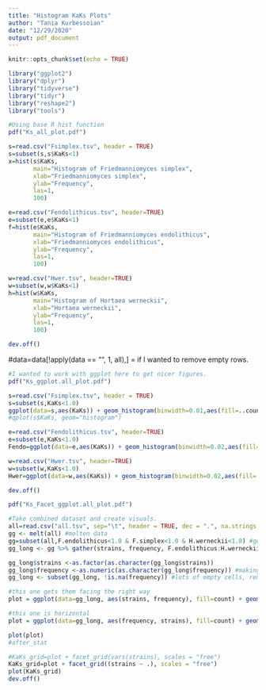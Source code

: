 ```yaml
---
title: "Histogram KaKs Plots"
author: "Tania Kurbessoian"
date: "12/29/2020"
output: pdf_document
---
```


```r
knitr::opts_chunk$set(echo = TRUE)
```

```R
library("ggplot2")
library("dplyr")
library("tidyverse")
library("tidyr")
library("reshape2")
library("tools")
```

```R
#Using base R hist function
pdf("Ks_all_plot.pdf")

s=read.csv("Fsimplex.tsv", header = TRUE)
s=subset(s,s$KaKs<1)
x=hist(s$KaKs,
       main="Histogram of Friedmanniomyces simplex",
       xlab="Friedmanniomyces simplex",
       ylab="Frequency",
       las=1,
       100)

e=read.csv("Fendolithicus.tsv", header=TRUE)
e=subset(e,e$KaKs<1)
f=hist(e$KaKs,
       main="Histogram of Friedmanniomyces endolithicus",
       xlab="Friedmanniomyces endolithicus",
       ylab="Frequency",
       las=1,
       100)

w=read.csv("Hwer.tsv", header=TRUE)
w=subset(w,w$KaKs<1)
h=hist(w$KaKs,
       main="Histogram of Hortaea werneckii",
       xlab="Hortaea werneckii",
       ylab="Frequency",
       las=1,
       100)

dev.off()
```
#data=data[!apply(data == "", 1, all),] = if I wanted to remove empty rows.

```R
#I wanted to work with ggplot here to get nicer figures.
pdf("Ks_ggplot.all_plot.pdf")

s=read.csv("Fsimplex.tsv", header = TRUE)
s=subset(s,KaKs<1.0)
ggplot(data=s,aes(KaKs)) + geom_histogram(binwidth=0.01,aes(fill=..count..), alpha = .8) + labs(title="Ks Frequency of Ancestral Duplicated Genes for Friedmanniomyces simplex", x="Frequencies", y="Count of Frequencies") + scale_fill_gradient("Count", low="green", high="red") + theme_classic()
#qplot(s$KaKs, geom="histogram")

e=read.csv("Fendolithicus.tsv", header=TRUE)
e=subset(e,KaKs<1.0)
Fendo=ggplot(data=e,aes(KaKs)) + geom_histogram(binwidth=0.02,aes(fill=..count..), alpha = .8) + labs(title="Ks Frequency of Ancestral Duplicated Genes for Friedmanniomyces endolithicus", x="Frequencies", y="Count of Frequencies") + scale_fill_gradient("Count", low="green", high="red") + theme_classic()

w=read.csv("Hwer.tsv", header=TRUE)
w=subset(w,KaKs<1.0)
Hwer=ggplot(data=w,aes(KaKs)) + geom_histogram(binwidth=0.02,aes(fill=..count..), alpha = .8) + labs(title="Ks Frequency of Ancestral Duplicated Genes for Hortaea werneckii", x="Frequencies", y="Count of Frequencies") + scale_fill_gradient("Count", low="green", high="red") + theme_classic()

dev.off()
```


```R
pdf("Ks_Facet_ggplot.all_plot.pdf")

#Take combined dataset and create visuals.
all=read.csv("all.tsv", sep="\t", header = TRUE, dec = ".", na.strings = c("-nan"), stringsAsFactors=FALSE) #added stringsAsFactors because of factors error.
gg <- melt(all) #molten data
gg=subset(all,F.endolithicus<1.0 & F.simplex<1.0 & H.werneckii<1.0) #get the smaller values
gg_long <- gg %>% gather(strains, frequency, F.endolithicus:H.werneckii) #gotta make this data long to have only TWO variables. https://stackoverflow.com/questions/61068031/error-stat-count-can-only-have-an-x-or-y-aesthetic 

gg_long$strains <-as.factor(as.character(gg_long$strains))
gg_long$frequency <-as.numeric(as.character(gg_long$frequency)) #making sure data is numbers
gg_long <- subset(gg_long, !is.na(frequency)) #lots of empty cells, remove with this.

#this one gets them facing the right way
plot = ggplot(data=gg_long, aes(strains, frequency), fill=count) + geom_bar(width=0.5, alpha = .8, stat = 'identity')

#this one is horizontal
plot = ggplot(data=gg_long, aes(frequency, strains), fill=count) + geom_bar(width=0.5, alpha = .8, stat = 'identity') 

plot(plot)
#after_stat

#KaKs_grid=plot + facet_grid(vars(strains), scales = "free")
KaKs_grid=plot + facet_grid((strains ~ .), scales = "free")
plot(KaKs_grid)
dev.off()
```